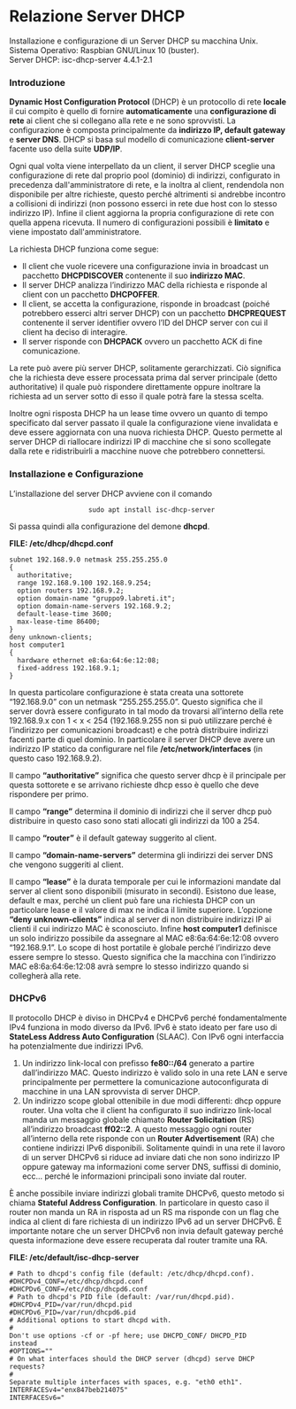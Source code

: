 # Relazione Server DHCP

Installazione e configurazione di un Server DHCP su macchina Unix.  
Sistema Operativo: Raspbian GNU/Linux 10 (buster).  
Server DHCP: isc-dhcp-server 4.4.1-2.1  

### Introduzione
**Dynamic Host Configuration Protocol** (DHCP) è un protocollo di rete **locale**
il cui compito è quello di fornire **automaticamente** una **configurazione di
rete** ai client che si collegano alla rete e ne sono sprovvisti.
La configurazione è composta principalmente da **indirizzo IP, default
gateway** e **server DNS**.
DHCP si basa sul modello di comunicazione **client-server** facente uso della
suite **UDP/IP**.

Ogni qual volta viene interpellato da un client, il server DHCP sceglie
una configurazione di rete dal proprio pool (dominio) di indirizzi,
configurato in precedenza dall'amministratore di rete, e la inoltra al
client, rendendola non disponibile per altre richieste, questo perché
altrimenti si andrebbe incontro a collisioni di indirizzi (non possono
esserci in rete due host con lo stesso indirizzo IP).
Infine il client aggiorna la propria configurazione di rete con quella
appena ricevuta.
Il numero di configurazioni possibili è **limitato** e viene impostato
dall'amministratore.

La richiesta DHCP funziona come segue:
- Il client che vuole ricevere una configurazione invia in broadcast
un pacchetto **DHCPDISCOVER** contenente il suo **indirizzo MAC**.
- Il server DHCP analizza l’indirizzo MAC della richiesta e risponde
al client con un pacchetto **DHCPOFFER**.
- Il client, se accetta la configurazione, risponde in broadcast
(poiché potrebbero esserci altri server DHCP) con un pacchetto
**DHCPREQUEST** contenente il server identifier ovvero l’ID del DHCP
server con cui il client ha deciso di interagire.
- Il server risponde con **DHCPACK** ovvero un pacchetto ACK di fine
comunicazione.

La rete può avere più server DHCP, solitamente gerarchizzati. Ciò
significa che la richiesta deve essere processata prima dal server
principale (detto authoritative) il quale può rispondere direttamente
oppure inoltrare la richiesta ad un server sotto di esso il quale potrà
fare la stessa scelta.

Inoltre ogni risposta DHCP ha un lease time ovvero un quanto di tempo
specificato dal server passato il quale la configurazione viene invalidata
e deve essere aggiornata con una nuova richiesta DHCP. Questo permette al
server DHCP di riallocare indirizzi IP di macchine che si sono scollegate
dalla rete e ridistribuirli a macchine nuove che potrebbero connettersi.


### Installazione e Configurazione
L’installazione del server DHCP avviene con il comando

                        sudo apt install isc-dhcp-server

Si passa quindi alla configurazione del demone **dhcpd**.

**FILE: /etc/dhcp/dhcpd.conf**
```
subnet 192.168.9.0 netmask 255.255.255.0
{
  authoritative;
  range 192.168.9.100 192.168.9.254;
  option routers 192.168.9.2;
  option domain-name "gruppo9.labreti.it";
  option domain-name-servers 192.168.9.2;
  default-lease-time 3600;
  max-lease-time 86400;
}
deny unknown-clients;
host computer1
{
  hardware ethernet e8:6a:64:6e:12:08;
  fixed-address 192.168.9.1;
}
```
In questa particolare configurazione è stata creata una sottorete
“192.168.9.0” con un netmask “255.255.255.0”.
Questo significa che il server dovrà essere configurato in tal modo da
trovarsi all’interno della rete 192.168.9.x con 1 < x < 254 (192.168.9.255
non si può utilizzare perché è l’indirizzo per comunicazioni broadcast) e
che potrà distribuire indirizzi facenti parte di quel dominio.
In particolare il server DHCP deve avere un indirizzo IP statico da
configurare nel file **/etc/network/interfaces** (in questo caso 192.168.9.2).

Il campo **“authoritative”** significa che questo server dhcp è il principale
per questa sottorete e se arrivano richieste dhcp esso è quello che deve
rispondere per primo.

Il campo **“range”** determina il dominio di indirizzi che il server dhcp può
distribuire in questo caso sono stati allocati gli indirizzi da 100 a 254.

Il campo **“router”** è il default gateway suggerito al client.

Il campo **“domain-name-servers”** determina gli indirizzi dei server DNS che
vengono suggeriti al client.

Il campo **“lease”** è la durata temporale per cui le informazioni mandate dal
server al client sono disponibili (misurato in secondi).
Esistono due lease, default e max, perché un client può fare una richiesta
DHCP con un particolare lease e il valore di max ne indica il limite
superiore.
L’opzione **“deny unknown-clients”** indica al server di non distribuire
indirizzi IP ai clienti il cui indirizzo MAC è sconosciuto.
Infine **host computer1** definisce un solo indirizzo possibile da assegnare
al MAC e8:6a:64:6e:12:08 ovvero “192.168.9.1”. Lo scope di host
portatile è globale perché l’indirizzo deve essere sempre lo stesso.
Questo significa che la macchina con l’indirizzo MAC e8:6a:64:6e:12:08
avrà sempre lo stesso indirizzo quando si collegherà alla rete.


### DHCPv6
Il protocollo DHCP è diviso in DHCPv4 e DHCPv6 perché fondamentalmente
IPv4 funziona in modo diverso da IPv6.
IPv6 è stato ideato per fare uso di **StateLess Address Auto
Configuration** (SLAAC).
Con IPv6 ogni interfaccia ha potenzialmente due indirizzi IPv6.
1. Un indirizzo link-local con prefisso **fe80::/64** generato a partire
dall’indirizzo MAC. Questo indirizzo è valido solo in una rete LAN e
serve principalmente per permettere la comunicazione autoconfigurata
di macchine in una LAN sprovvista di server DHCP.
2. Un indirizzo scope global ottenibile in due modi differenti: dhcp
oppure router. Una volta che il client ha configurato il suo
indirizzo link-local manda un messaggio globale chiamato **Router
Solicitation** (RS) all’indirizzo broadcast **ff02::2**. A questo
messaggio ogni router all’interno della rete risponde con un **Router
Advertisement** (RA) che contiene indirizzi IPv6 disponibili.
Solitamente quindi in una rete il lavoro di un server DHCPv6 si
riduce ad inviare dati che non sono indirizzo IP oppure gateway ma
informazioni come server DNS, suffissi di dominio, ecc... perché le
informazioni principali sono inviate dal router.

È anche possibile inviare indirizzi globali tramite DHCPv6, questo metodo
si chiama **Stateful Address Configuration**. In particolare in questo caso il
router non manda un RA in risposta ad un RS ma risponde con un flag che
indica al client di fare richiesta di un indirizzo IPv6 ad un server
DHCPv6.
È importante notare che un server DHCPv6 non invia default gateway perché
questa informazione deve essere recuperata dal router tramite una RA.

**FILE: /etc/default/isc-dhcp-server**
```# Defaults for isc-dhcp-server (sourced by /etc/init.d/isc-dhcp-server)
# Path to dhcpd's config file (default: /etc/dhcp/dhcpd.conf).
#DHCPDv4_CONF=/etc/dhcp/dhcpd.conf
#DHCPDv6_CONF=/etc/dhcp/dhcpd6.conf
# Path to dhcpd's PID file (default: /var/run/dhcpd.pid).
#DHCPDv4_PID=/var/run/dhcpd.pid
#DHCPDv6_PID=/var/run/dhcpd6.pid
# Additional options to start dhcpd with.
#
Don't use options -cf or -pf here; use DHCPD_CONF/ DHCPD_PID
instead
#OPTIONS=""
# On what interfaces should the DHCP server (dhcpd) serve DHCP requests?
#
Separate multiple interfaces with spaces, e.g. "eth0 eth1".
INTERFACESv4="enx847beb214075"
INTERFACESv6="
```
